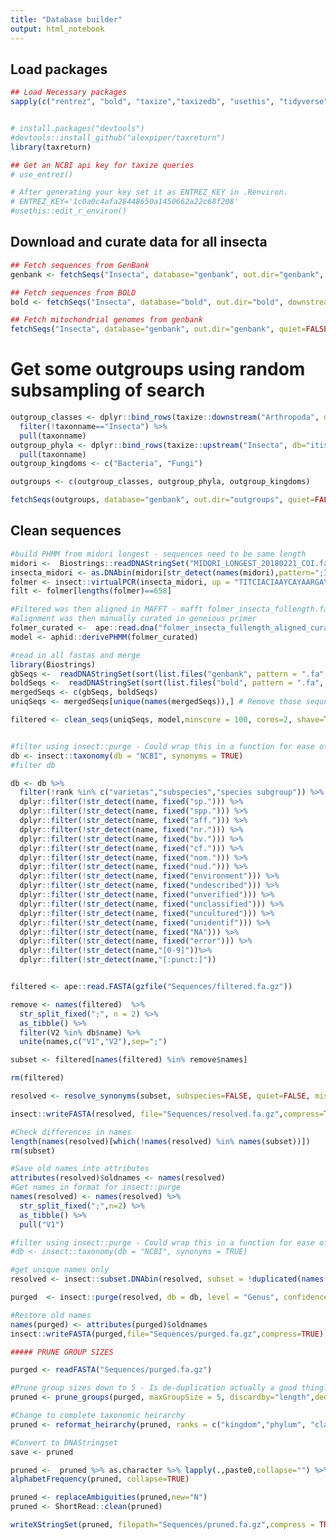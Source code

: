 ```yaml
---
title: "Database builder"
output: html_notebook
---
```


## Load packages
```r
## Load Necessary packages
sapply(c("rentrez", "bold", "taxize","taxizedb", "usethis", "tidyverse", "spider", "insect", "ape", "DECIPHER", "ggpubr", "RColorBrewer", "plotly", "ggforce", "seqinr", "shortread", "patchwork", "viridis","ggridges","UpSetR"), require, character.only = TRUE)


# install.packages("devtools")
#devtools::install_github("alexpiper/taxreturn")
library(taxreturn)

## Get an NCBI api key for taxize queries
# use_entrez()

# After generating your key set it as ENTREZ_KEY in .Renviron.
# ENTREZ_KEY='1c0a0c4afa28448650a1450662a22c68f208'
#usethis::edit_r_environ()
```

## Download and curate data for all insecta

```r

## Fetch sequences from GenBank 
genbank <- fetchSeqs("Insecta", database="genbank", out.dir="genbank", downstream="Order",quiet=FALSE, marker="COI OR COI OR COX1 OR COXI", output = "gb-binom",compress=FALSE, cores=3)

## Fetch sequences from BOLD
bold <- fetchSeqs("Insecta", database="bold", out.dir="bold", downstream="Order",quiet=FALSE, marker="COI-5P", output = "gb-binom",compress=FALSE, cores=3)

## Fetch mitochondrial genomes from genbank
fetchSeqs("Insecta", database="genbank", out.dir="genbank", quiet=FALSE, marker="mitochondria", output = "gb-binom", compress=TRUE, cores=2)

```

# Get some outgroups using random subsampling of search
```r
outgroup_classes <- dplyr::bind_rows(taxize::downstream("Arthropoda", db="itis", downto="Class")) %>%
  filter(!taxonname=="Insecta") %>%
  pull(taxonname)
outgroup_phyla <- dplyr::bind_rows(taxize::upstream("Insecta", db="itis", upto="Phylum")) %>%
  pull(taxonname)
outgroup_kingdoms <- c("Bacteria", "Fungi")

outgroups <- c(outgroup_classes, outgroup_phyla, outgroup_kingdoms)

fetchSeqs(outgroups, database="genbank", out.dir="outgroups", quiet=FALSE, output = "gb-binom", subsample = 100, compress=TRUE, cores=1)
```

## Clean sequences

```r
#build PHMM from midori longest - sequences need to be same length
midori <-  Biostrings::readDNAStringSet("MIDORI_LONGEST_20180221_COI.fasta")
insecta_midori <- as.DNAbin(midori[str_detect(names(midori),pattern=";Insecta;"),])
folmer <- insect::virtualPCR(insecta_midori, up = "TITCIACIAAYCAYAARGAYATTGG",down= "TAIACYTCIGGRTGICCRAARAAYCA",cores=2, rcdown = TRUE, trimprimers = TRUE)
filt <- folmer[lengths(folmer)==658]

#Filtered was then aligned in MAFFT - mafft folmer_insecta_fullength.fa > folmer_insecta_fullength_aligned.fa
#alignment was then manually curated in geneious primer
folmer_curated <-  ape::read.dna("folmer_insecta_fullength_aligned_curated.fa",format="fasta")
model <- aphid::derivePHMM(folmer_curated)

#read in all fastas and merge
library(Biostrings)
gbSeqs <-  readDNAStringSet(sort(list.files("genbank", pattern = ".fa", full.names = TRUE)))
boldSeqs <-  readDNAStringSet(sort(list.files("bold", pattern = ".fa", full.names = TRUE)))
mergedSeqs <- c(gbSeqs, boldSeqs)
uniqSeqs <- mergedSeqs[unique(names(mergedSeqs)),] # Remove those sequnce names that are identical across both databases

filtered <- clean_seqs(uniqSeqs, model,minscore = 100, cores=2, shave=TRUE,maxNs = 0)


#filter using insect::purge - Could wrap this in a function for ease of use?
db <- insect::taxonomy(db = "NCBI", synonyms = TRUE)
#filter db

db <- db %>%
  filter(!rank %in% c("varietas","subspecies","species subgroup")) %>%
  dplyr::filter(!str_detect(name, fixed("sp."))) %>%
  dplyr::filter(!str_detect(name, fixed("spp."))) %>%
  dplyr::filter(!str_detect(name, fixed("aff."))) %>%
  dplyr::filter(!str_detect(name, fixed("nr."))) %>%
  dplyr::filter(!str_detect(name, fixed("bv."))) %>%
  dplyr::filter(!str_detect(name, fixed("cf."))) %>%
  dplyr::filter(!str_detect(name, fixed("nom."))) %>%
  dplyr::filter(!str_detect(name, fixed("nud."))) %>%
  dplyr::filter(!str_detect(name, fixed("environment"))) %>%
  dplyr::filter(!str_detect(name, fixed("undescribed"))) %>%
  dplyr::filter(!str_detect(name, fixed("unverified"))) %>%
  dplyr::filter(!str_detect(name, fixed("unclassified"))) %>%
  dplyr::filter(!str_detect(name, fixed("uncultured"))) %>%
  dplyr::filter(!str_detect(name, fixed("unidentif"))) %>%
  dplyr::filter(!str_detect(name, fixed("NA"))) %>%
  dplyr::filter(!str_detect(name, fixed("error"))) %>% 
  dplyr::filter(!str_detect(name,"[0-9]"))%>% 
  dplyr::filter(!str_detect(name,"[:punct:]"))


filtered <- ape::read.FASTA(gzfile("Sequences/filtered.fa.gz"))

remove <- names(filtered)  %>% 
  str_split_fixed(";", n = 2) %>% 
  as_tibble() %>%
  filter(V2 %in% db$name) %>%
  unite(names,c("V1","V2"),sep=";")

subset <- filtered[names(filtered) %in% remove$names]

rm(filtered)

resolved <- resolve_synonyms(subset, subspecies=FALSE, quiet=FALSE, missing="ignore", higherrank=FALSE, fuzzy=TRUE)

insect::writeFASTA(resolved, file="Sequences/resolved.fa.gz",compress=TRUE)

#Check differences in names
length(names(resolved)[which(!names(resolved) %in% names(subset))])
rm(subset)

#Save old names into attributes
attributes(resolved)$oldnames <- names(resolved)
#Get names in format for insect::purge
names(resolved) <- names(resolved) %>%
  str_split_fixed(";",n=2) %>%
  as_tibble() %>%
  pull("V1") 

#filter using insect::purge - Could wrap this in a function for ease of use?
#db <- insect::taxonomy(db = "NCBI", synonyms = TRUE)

#get unique names only
resolved <- insect::subset.DNAbin(resolved, subset = !duplicated(names(resolved)))

purged  <- insect::purge(resolved, db = db, level = "Genus", confidence = 0.8, threshold = 0.97, method = "farthest")

#Restore old names
names(purged) <- attributes(purged)$oldnames
insect::writeFASTA(purged,file="Sequences/purged.fa.gz",compress=TRUE)

##### PRUNE GROUP SIZES

purged <- readFASTA("Sequences/purged.fa.gz")

#Prune group sizes down to 5 - Is de-duplication actually a good thing? this may bias towards bad singleton sequences?
pruned <- prune_groups(purged, maxGroupSize = 5, discardby="length",dedup=TRUE, quiet = FALSE)

#Change to complete taxonomic heirarchy
pruned <- reformat_heirarchy(pruned, ranks = c("kingdom","phylum", "class", "order", "family", "genus", "species"), quiet=FALSE)

#Convert to DNAStringset
save <- pruned

pruned <-  pruned %>% as.character %>% lapply(.,paste0,collapse="") %>% unlist %>% DNAStringSet
alphabetFrequency(pruned, collapse=TRUE)

pruned <- replaceAmbiguities(pruned,new="N")
pruned <- ShortRead::clean(pruned)

writeXStringSet(pruned, filepath="Sequences/pruned.fa.gz",compress = TRUE, format = "fasta" )

```
